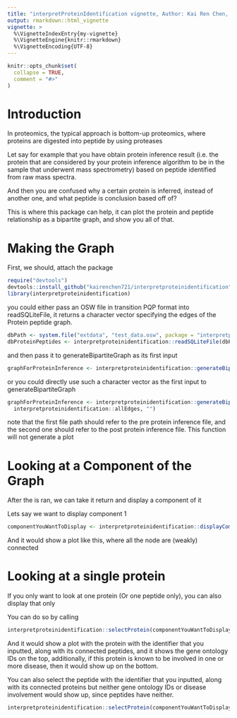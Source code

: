 ```yaml
---
title: "interpretProteinIdentification vignette, Author: Kai Ren Chen, Date: Nov/16/2021"
output: rmarkdown::html_vignette
vignette: >
  %\VignetteIndexEntry{my-vignette}
  %\VignetteEngine{knitr::rmarkdown}
  %\VignetteEncoding{UTF-8}
---
```


```r
knitr::opts_chunk$set(
  collapse = TRUE,
  comment = "#>"
)
```

# Introduction
In proteomics, the typical approach is bottom-up proteomics, where proteins are digested into peptide by using proteases

Let say for example that you have obtain protein inference result (i.e. the protein that are considered by your protein inference algorithm to be in the sample that underwent mass spectrometry) based on peptide identified from raw mass spectra. 

And then you are confused why a certain protein is inferred, instead of another one, and what peptide is conclusion based off of?

This is where this package can help, it can plot the protein and peptide relationship as a bipartite graph, and show you all of that. 

# Making the Graph
First, we should, attach the package

```r
require("devtools")
devtools::install_github("kairenchen721/interpretproteinidentification")
library(interpretproteinidentification)
```

you could either pass an OSW file in transition PQP format into readSQLiteFile,
it returns a character vector specifying the edges of the Protein peptide graph.
```r
dbPath <- system.file("extdata", "test_data.osw", package = "interpretproteinidentification")
dbProteinPeptides <- interpretproteinidentification::readSQLiteFile(dbPath)
```

and then pass it to generateBipartiteGraph as its first input
```r
graphForProteinInference <- interpretproteinidentification::generateBipartiteGraph(dbProteinPeptides, "")
```

or you could directly use such a character vector as the first input to generateBipartiteGraph
```r
graphForProteinInference <- interpretproteinidentification::generateBipartiteGraph(
  interpretproteinidentification::allEdges, "")
```
note that the first file path should refer to the pre protein inference file, and the second one should refer to the post protein inference file. This function will not generate a plot

# Looking at a Component of the Graph
After the \code{generateBipartiteGraph} is ran, we can take it return and display a component of it

Lets say we want to display component 1
```r
componentYouWantToDisplay <- interpretproteinidentification::displayComponent(graphForProteinInference, 1)
```

And it would show a plot like this, where all the node are (weakly) connected

# Looking at a single protein
If you only want to look at one protein (Or one peptide only), you can also display that only

You can do so by calling
```r
interpretproteinidentification::selectProtein(componentYouWantToDisplay, "P02769")
```

And it would show a plot with the protein with the identifier that you inputted, along with its connected peptides, and it shows the gene ontology IDs on the top, additionally, if this protein is known to be involved in one or more disease, then it would show up on the bottom. 

You can also select the peptide with the identifier that you inputted, along with its connected proteins
but neither gene ontology IDs or disease involvement would show up, since peptides have neither. 

```r
interpretproteinidentification::selectProtein(componentYouWantToDisplay, "DDSPDLPK")
```

